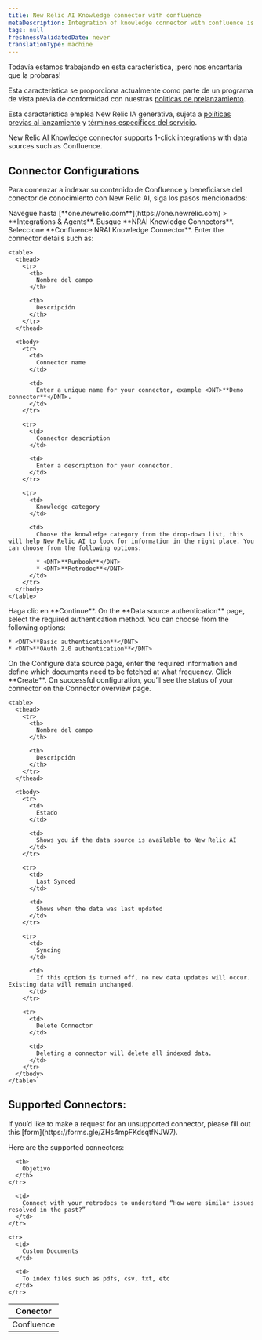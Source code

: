 ```yaml
---
title: New Relic AI Knowledge connector with confluence
metaDescription: Integration of knowledge connector with confluence is a GenAI assistant for observability that will help you understand and improve your system by integrating knowledge connector with your confluence
tags: null
freshnessValidatedDate: never
translationType: machine
---
```


<Callout title="avance">
  Todavía estamos trabajando en esta característica, ¡pero nos encantaría que la probaras!

  Esta característica se proporciona actualmente como parte de un programa de vista previa de conformidad con nuestras [políticas de prelanzamiento](/docs/licenses/license-information/referenced-policies/new-relic-pre-release-policy).

  Esta característica emplea New Relic IA generativa, sujeta a [políticas previas al lanzamiento](/docs/licenses/license-information/referenced-policies/new-relic-pre-release-policy) y [términos específicos del servicio](https://newrelic.com/termsandconditions/service-specific).
</Callout>

New Relic AI Knowledge connector supports 1-click integrations with data sources such as Confluence.

## Connector Configurations

Para comenzar a indexar su contenido de Confluence y beneficiarse del conector de conocimiento con New Relic AI, siga los pasos mencionados:

<Steps>
  <Step>
    Navegue hasta <DNT>[**one.newrelic.com**](https://one.newrelic.com) &gt; **Integrations &amp; Agents**</DNT>.
  </Step>

  <Step>
    Busque <DNT>**NRAI Knowledge Connectors**</DNT>.
  </Step>

  <Step>
    Seleccione <DNT>**Confluence NRAI Knowledge Connector**</DNT>.
  </Step>

  <Step>
    Enter the connector details such as:

    <table>
      <thead>
        <tr>
          <th>
            Nombre del campo
          </th>

          <th>
            Descripción
          </th>
        </tr>
      </thead>

      <tbody>
        <tr>
          <td>
            Connector name
          </td>

          <td>
            Enter a unique name for your connector, example <DNT>**Demo connector**</DNT>.
          </td>
        </tr>

        <tr>
          <td>
            Connector description
          </td>

          <td>
            Enter a description for your connector.
          </td>
        </tr>

        <tr>
          <td>
            Knowledge category
          </td>

          <td>
            Choose the knowledge category from the drop-down list, this will help New Relic AI to look for information in the right place. You can choose from the following options:

            * <DNT>**Runbook**</DNT>
            * <DNT>**Retrodoc**</DNT>
          </td>
        </tr>
      </tbody>
    </table>
  </Step>

  <Step>
    Haga clic en <DNT>**Continue**</DNT>.
  </Step>

  <Step>
    On the <DNT>**Data source authentication**</DNT> page, select the required authentication method. You can choose from the following options:

    * <DNT>**Basic authentication**</DNT>
    * <DNT>**OAuth 2.0 authentication**</DNT>
  </Step>

  <Step>
    On the Configure data source page, enter the required information and define which documents need to be fetched at what frequency. Click <DNT>**Create**</DNT>.
  </Step>

  <Step>
    On successful configuration, you’ll see the status of your connector on the Connector overview page.

    <table>
      <thead>
        <tr>
          <th>
            Nombre del campo
          </th>

          <th>
            Descripción
          </th>
        </tr>
      </thead>

      <tbody>
        <tr>
          <td>
            Estado
          </td>

          <td>
            Shows you if the data source is available to New Relic AI
          </td>
        </tr>

        <tr>
          <td>
            Last Synced
          </td>

          <td>
            Shows when the data was last updated
          </td>
        </tr>

        <tr>
          <td>
            Syncing
          </td>

          <td>
            If this option is turned off, no new data updates will occur. Existing data will remain unchanged.
          </td>
        </tr>

        <tr>
          <td>
            Delete Connector
          </td>

          <td>
            Deleting a connector will delete all indexed data.
          </td>
        </tr>
      </tbody>
    </table>
  </Step>
</Steps>

## Supported Connectors:

<Callout title="importante">
  If you’d like to make a request for an unsupported connector, please fill out this [form](https://forms.gle/ZHs4mpFKdsqtfNJW7).
</Callout>

Here are the supported connectors:

<table>
  <thead>
    <tr>
      <th>
        Conector
      </th>

      <th>
        Objetivo
      </th>
    </tr>
  </thead>

  <tbody>
    <tr>
      <td>
        Confluence
      </td>

      <td>
        Connect with your retrodocs to understand “How were similar issues resolved in the past?”
      </td>
    </tr>

    <tr>
      <td>
        Custom Documents
      </td>

      <td>
        To index files such as pdfs, csv, txt, etc
      </td>
    </tr>
  </tbody>
</table>